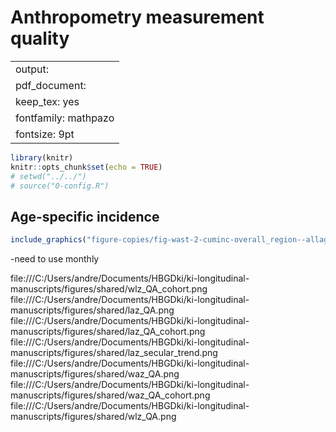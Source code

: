 # Anthropometry measurement quality {#anthro}

---
output:
  pdf_document:
    keep_tex: yes
fontfamily: mathpazo
fontsize: 9pt
---

\raggedright



```r
library(knitr)
knitr::opts_chunk$set(echo = TRUE)
# setwd("../../")
# source("0-config.R")
```



## Age-specific incidence

```r
include_graphics("figure-copies/fig-wast-2-cuminc-overall_region--allage-primary_FE.png")

```


-need to use monthly

file:///C:/Users/andre/Documents/HBGDki/ki-longitudinal-manuscripts/figures/shared/wlz_QA_cohort.png
file:///C:/Users/andre/Documents/HBGDki/ki-longitudinal-manuscripts/figures/shared/laz_QA.png
file:///C:/Users/andre/Documents/HBGDki/ki-longitudinal-manuscripts/figures/shared/laz_QA_cohort.png
file:///C:/Users/andre/Documents/HBGDki/ki-longitudinal-manuscripts/figures/shared/laz_secular_trend.png
file:///C:/Users/andre/Documents/HBGDki/ki-longitudinal-manuscripts/figures/shared/waz_QA.png
file:///C:/Users/andre/Documents/HBGDki/ki-longitudinal-manuscripts/figures/shared/waz_QA_cohort.png
file:///C:/Users/andre/Documents/HBGDki/ki-longitudinal-manuscripts/figures/shared/wlz_QA.png
